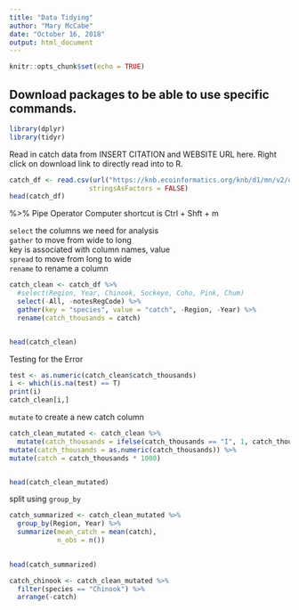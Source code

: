 ```yaml
---
title: "Data Tidying"
author: "Mary McCabe"
date: "October 16, 2018"
output: html_document
---
```


```r
knitr::opts_chunk$set(echo = TRUE)
```

## Download packages to be able to use specific commands.
```r
library(dplyr)
library(tidyr)
```

Read in catch data from INSERT CITATION and WEBSITE URL here.
Right click on download link to directly read into to R.

```r
catch_df <- read.csv(url("https://knb.ecoinformatics.org/knb/d1/mn/v2/object/df35b.302.1", method = "libcurl"),
                    stringsAsFactors = FALSE)
head(catch_df)
```

%>% Pipe Operator
Computer shortcut is Ctrl + Shft + m


`select` the columns we need for analysis  
`gather` to move from wide to long  
key is associated with column names, value  
`spread` to move from long to wide  
`rename` to rename a column

```r
catch_clean <- catch_df %>% 
  #select(Region, Year, Chinook, Sockeye, Coho, Pink, Chum)
  select(-All, -notesRegCode) %>% 
  gather(key = "species", value = "catch", -Region, -Year) %>% 
  rename(catch_thousands = catch)


head(catch_clean)
```

Testing for the Error

```r
test <- as.numeric(catch_clean$catch_thousands)
i <- which(is.na(test) == T)
print(i)
catch_clean[i,]
```

`mutate` to create a new catch column

```r
catch_clean_mutated <- catch_clean %>%
  mutate(catch_thousands = ifelse(catch_thousands == "I", 1, catch_thousands)) %>% 
mutate(catch_thousands = as.numeric(catch_thousands)) %>% 
mutate(catch = catch_thousands * 1000)


head(catch_clean_mutated)
```

split using `group_by`

```r
catch_summarized <- catch_clean_mutated %>% 
  group_by(Region, Year) %>% 
  summarize(mean_catch = mean(catch),
            n_obs = n())
            

head(catch_summarized)
```

```r
catch_chinook <- catch_clean_mutated %>% 
  filter(species == "Chinook") %>% 
  arrange(-catch)
```